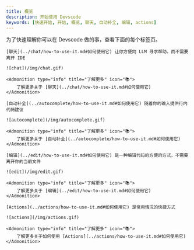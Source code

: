 ```yaml
---
title: 概览
description: 开始使用 Devscode
keywords: [快速开始, 开始, 概览, 聊天, 自动补全, 编辑, actions]
---
```



为了快速理解你可以在 Devscode 做的事，查看下面的每个标签页。

<Tabs>
  <TabItem value="chat" label="聊天">

    [聊天](../chat/how-to-use-it.md#如何使用它) 让你方便向 LLM 寻求帮助，而不需要离开 IDE

    ![chat](/img/chat.gif)

    <Admonition type="info" title="了解更多" icon="📚">
        了解更多关于 [聊天](../chat/how-to-use-it.md#如何使用它)
    </Admonition>

  </TabItem>
  <TabItem value="autocomplete" label="自动补全">

    [自动补全](../autocomplete/how-to-use-it.md#如何使用它) 随着你的输入提供行内代码建议

    ![autocomplete](/img/autocomplete.gif)

    <Admonition type="info" title="了解更多" icon="📚">
        了解更多关于 [自动补全](../autocomplete/how-to-use-it.md#如何使用它)
    </Admonition>

  </TabItem>
  <TabItem value="edit" label="编辑">

    [编辑](../edit/how-to-use-it.md#如何使用它) 是一种编辑代码的方便的方式，不需要离开你的当前文件

    ![edit](/img/edit.gif)

    <Admonition type="info" title="了解更多" icon="📚">
        了解更多关于 [编辑](../edit/how-to-use-it.md#如何使用它)
    </Admonition>

  </TabItem>
  <TabItem value="s" label="Actions">

    [Actions](../actions/how-to-use-it.md#如何使用它) 是常用情况的快捷方式

    ![actions](/img/actions.gif)

    <Admonition type="info" title="了解更多" icon="📚">
        了解更多关于如何使用 [Actions](../actions/how-to-use-it.md#如何使用它)
    </Admonition>

  </TabItem>
</Tabs>
